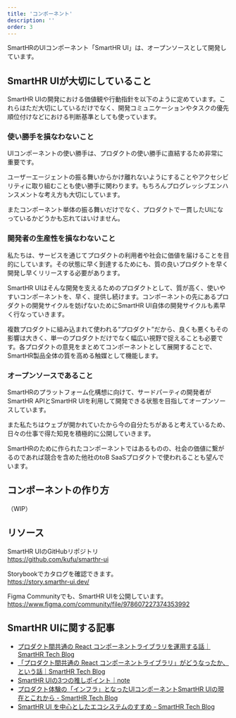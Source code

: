 ```yaml
---
title: 'コンポーネント'
description: ''
order: 3
---
```


SmartHRのUIコンポーネント「SmartHR UI」は、オープンソースとして開発しています。

## SmartHR UIが大切にしていること

SmartHR UIの開発における価値観や行動指針を以下のように定めています。これらはただ大切にしているだけでなく、開発コミュニケーションやタスクの優先順位付けなどにおける判断基準としても使っています。

### 使い勝手を損なわないこと

UIコンポーネントの使い勝手は、プロダクトの使い勝手に直結するため非常に重要です。

ユーザーエージェントの振る舞いからかけ離れないようにすることやアクセシビリティに取り組むことも使い勝手に関わります。もちろんプログレッシブエンハンスメントな考え方も大切にしています。

またコンポーネント単体の振る舞いだけでなく、プロダクトで一貫したUIになっているかどうかも忘れてはいけません。


### 開発者の生産性を損なわないこと

私たちは、サービスを通じてプロダクトの利用者や社会に価値を届けることを目的にしています。その状態に早く到達するためにも、質の良いプロダクトを早く開発し早くリリースする必要があります。

SmartHR UIはそんな開発を支えるためのプロダクトとして、質が高く、使いやすいコンポーネントを、早く、提供し続けます。コンポーネントの先にあるプロダクトの開発サイクルを妨げないためにSmartHR UI自体の開発サイクルも素早く行なっていきます。

複数プロダクトに組み込まれて使われる“プロダクト”だから、良くも悪くもその影響は大きく、単一のプロダクトだけでなく幅広い視野で捉えることも必要です。各プロダクトの意見をまとめてコンポーネントとして展開することで、SmartHR製品全体の質を高める触媒として機能します。


### オープンソースであること

SmartHRのプラットフォーム化構想に向けて、サードパーティの開発者がSmartHR APIとSmartHR UIを利用して開発できる状態を目指してオープンソースしています。

また私たちはウェブが開かれていたから今の自分たちがあると考えているため、日々の仕事で得た知見を積極的に公開していきます。

SmartHRのために作られたコンポーネントではあるものの、社会の価値に繋がるのであれば競合を含めた他社のtoB SaaSプロダクトで使われることも望んでいます。


## コンポーネントの作り方

（WIP）

## リソース

SmartHR UIのGitHubリポジトリ  
https://github.com/kufu/smarthr-ui

Storybookでカタログを確認できます。  
https://story.smarthr-ui.dev/

Figma Communityでも、SmartHR UIを公開しています。  
https://www.figma.com/community/file/978607227374353992


## SmartHR UIに関する記事

* [プロダクト間共通の React コンポーネントライブラリを運用する話｜SmartHR Tech Blog](https://tech.smarthr.jp/entry/2019/08/01/151100)  
* [「プロダクト間共通の React コンポーネントライブラリ」がどうなったか、という話｜SmartHR Tech Blog](https://tech.smarthr.jp/entry/2020/06/08/114108)  
* [SmartHR UIの3つの推しポイント｜note](https://note.com/sachplakat/n/n7a3b8d8f6edf)
* [プロダクト体験の「インフラ」となったUIコンポーネントSmartHR UIの現在とこれから - SmartHR Tech Blog](https://tech.smarthr.jp/entry/2022/12/13/171016)
* [SmartHR UI を中心としたエコシステムのすすめ - SmartHR Tech Blog](https://tech.smarthr.jp/entry/2022/12/14/170527)
